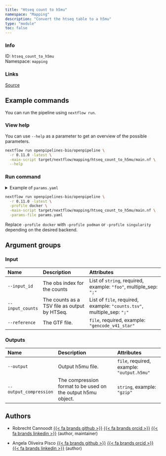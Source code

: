 ```yaml
---
title: "Htseq count to h5mu"
namespace: "Mapping"
description: "Convert the htseq table to a h5mu"
type: "module"
toc: false
---
```


::: {.column-margin}

### Info

ID: `htseq_count_to_h5mu`  
Namespace: `mapping`

### Links
[Source](https://github.com/openpipelines-bio/openpipeline/blob/0.11.0/./src/mapping/htseq_count_to_h5mu){.btn-action .btn-sm .btn-info .btn role="button"}

:::



## Example commands

You can run the pipeline using `nextflow run`.

### View help

You can use `--help` as a parameter to get an overview of the possible parameters.

```bash
nextflow run openpipelines-bio/openpipeline \
  -r 0.11.0 -latest \
  -main-script target/nextflow/mapping/htseq_count_to_h5mu/main.nf \
  --help
```

### Run command

<details>
<summary>Example of `params.yaml`</summary>
```yaml
# Outputs
# output: "$id.$key.output.h5mu"
# output_compression: "gzip"

# Input
input_id: # please fill in - example: ["foo"]
input_counts: # please fill in - example: ["counts.tsv"]
reference: # please fill in - example: "gencode_v41_star"

# Nextflow input-output arguments
publish_dir: # please fill in - example: "output/"
# param_list: "my_params.yaml"
```
</details>

```bash
nextflow run openpipelines-bio/openpipeline \
  -r 0.11.0 -latest \
  -profile docker \
  -main-script target/nextflow/mapping/htseq_count_to_h5mu/main.nf \
  -params-file params.yaml
```

:::{.callout-note}
Replace `-profile docker` with `-profile podman` or `-profile singularity` depending on the desired backend.
:::

## Argument groups

### Input

|Name             |Description                                  |Attributes                                                             |
|:----------------|:--------------------------------------------|:----------------------------------------------------------------------|
|`--input_id`     |The obs index for the counts                 |List of `string`, required, example: `"foo"`, multiple_sep: `";"`      |
|`--input_counts` |The counts as a TSV file as output by HTSeq. |List of `file`, required, example: `"counts.tsv"`, multiple_sep: `";"` |
|`--reference`    |The GTF file.                                |`file`, required, example: `"gencode_v41_star"`                        |


### Outputs

|Name                   |Description                                                  |Attributes                                 |
|:----------------------|:------------------------------------------------------------|:------------------------------------------|
|`--output`             |Output h5mu file.                                            |`file`, required, example: `"output.h5mu"` |
|`--output_compression` |The compression format to be used on the output h5mu object. |`string`, example: `"gzip"`                |

## Authors


  * Robrecht Cannoodt [{{< fa brands github >}}](https://github.com/rcannood) [{{< fa brands orcid >}}](https://orcid.org/0000-0003-3641-729X) [{{< fa brands linkedin >}}](https://linkedin.com/in/robrechtcannoodt) (author, maintainer)

  * Angela Oliveira Pisco [{{< fa brands github >}}](https://github.com/aopisco) [{{< fa brands orcid >}}](https://orcid.org/0000-0003-0142-2355) [{{< fa brands linkedin >}}](https://linkedin.com/in/aopisco) (author)
